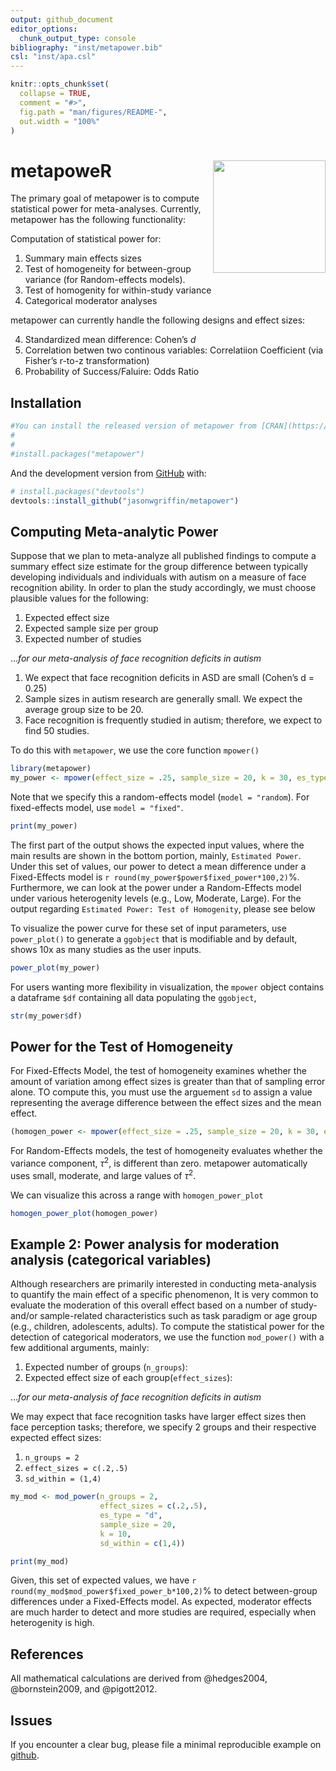 ```yaml
---
output: github_document
editor_options: 
  chunk_output_type: console
bibliography: "inst/metapower.bib"
csl: "inst/apa.csl"
---
```


<!-- README.md is generated from README.Rmd. Please edit that file -->

```r
knitr::opts_chunk$set(
  collapse = TRUE,
  comment = "#>",
  fig.path = "man/figures/README-",
  out.width = "100%"
)
```

# metapoweR <img src = 'man/figures/metapower_sticker.png' align = "right" height = "180" />

<!-- badges: start -->
<!-- badges: end -->

The primary goal of metapower is to compute statistical power for meta-analyses. Currently, metapower has the following functionality:

Computation of statistical power for:

1. Summary main effects sizes
2. Test of homogeneity for between-group variance (for Random-effects models). 
3. Test of homogenity for within-study variance
4. Categorical moderator analyses

metapower can currently handle the following designs and effect sizes:

4. Standardized mean difference: Cohen's *d*
5. Correlation betwen two continous variables: Correlatiion Coefficient (via Fisher's r-to-z transformation)
6. Probability of Success/Faluire: Odds Ratio

## Installation

```r
#You can install the released version of metapower from [CRAN](https://CRAN.R-project.org) with:
#
#
#install.packages("metapower")
```

And the development version from [GitHub](https://github.com/) with:

``` r
# install.packages("devtools")
devtools::install_github("jasonwgriffin/metapower")
```

## Computing Meta-analytic Power

Suppose that we plan to meta-analyze all published findings to compute a summary effect size estimate for the group difference between typically developing individuals and individuals with autism on a measure of face recognition ability. In order to plan the study accordingly, we must choose plausible values for the following:

1. Expected effect size
2. Expected sample size per group
3. Expected number of studies

...*for our meta-analysis of face recognition deficits in autism*

1. We expect that face recognition deficits in ASD are small (Cohen's d = 0.25)
2. Sample sizes in autism research are generally small. We expect the average group size to be 20.
3. Face recognition is frequently studied in autism; therefore, we expect to find 50 studies.

To do this with `metapower`, we use the core function `mpower()`

```r
library(metapower)
my_power <- mpower(effect_size = .25, sample_size = 20, k = 30, es_type = "d")
```

Note that we specify this a random-effects model (`model = "random`). 
For fixed-effects model, use `model = "fixed"`.

```r
print(my_power)
```

The first part of the output shows the expected input values, where the main results are shown in the bottom portion, mainly, `Estimated Power`. Under this set of values, our power to detect a mean difference under a Fixed-Effects model is  `r round(my_power$power$fixed_power*100,2)`%. Furthermore, we can look at the power under a Random-Effects model under various heterogenity levels (e.g., Low, Moderate, Large). For the output regarding `Estimated Power: Test of Homogenity`, please see below

To visualize the power curve for these set of input parameters, use `power_plot()` to generate a `ggobject` that is modifiable and by default, shows 10x as many studies as the user inputs. 

```r
power_plot(my_power)
```

For users wanting more flexibility in visualization, the `mpower` object contains a dataframe `$df` containing all data populating the `ggobject`,

```r
str(my_power$df)
```

## Power for the Test of Homogeneity

For Fixed-Effects Model, the test of homogeneity examines whether the amount of variation among effect sizes is greater than that of sampling error alone. TO compute this, you must use the arguement `sd` to assign a value representing the average difference between the effect sizes and the mean effect. 
```r
(homogen_power <- mpower(effect_size = .25, sample_size = 20, k = 30, es_type = "d", sd = 3))
```

For Random-Effects models, the test of homogeneity evaluates whether the variance component, $\tau^2$, is different than zero. metapower automatically uses small, moderate, and large values of $\tau^2$. 

We can visualize this across a range with `homogen_power_plot`

```r
homogen_power_plot(homogen_power)
```

## Example 2: Power analysis for moderation analysis (categorical variables)

Although researchers are primarily interested in conducting meta-analysis to quantify the main effect of a specific phenomenon, It is very common to evaluate the moderation of this overall effect based on a number of study- and/or sample-related characteristics such as task paradigm or age group (e.g., children, adolescents, adults). To compute the statistical power for the detection of categorical moderators, we use the function `mod_power()` with a few additional arguments, mainly:

1. Expected number of groups (`n_groups`):
2. Expected effect size of each group(`effect_sizes`):

...*for our meta-analysis of face recognition deficits in autism*

We may expect that face recognition tasks have larger effect sizes then face perception tasks; therefore, we specify 2 groups and their respective expected effect sizes:

1. `n_groups = 2`
2. `effect_sizes = c(.2,.5)`
3. `sd_within = (1,4)`

```r
my_mod <- mod_power(n_groups = 2, 
                    effect_sizes = c(.2,.5), 
                    es_type = "d",
                    sample_size = 20,
                    k = 10,
                    sd_within = c(1,4))
```

```r
print(my_mod)
```

Given, this set of expected values, we have `r round(my_mod$mod_power$fixed_power_b*100,2)`% to detect between-group differences under a Fixed-Effects model. As expected, moderator effects are much harder to detect and more studies are required, especially when heterogenity is high.

## References

All mathematical calculations are derived from @hedges2004, @bornstein2009, and @pigott2012.

<div id="refs"></div>

## Issues

If you encounter a clear bug, please file a minimal reproducible example on [github](https://github.com/jasonwgriffin/metapower/issues).



